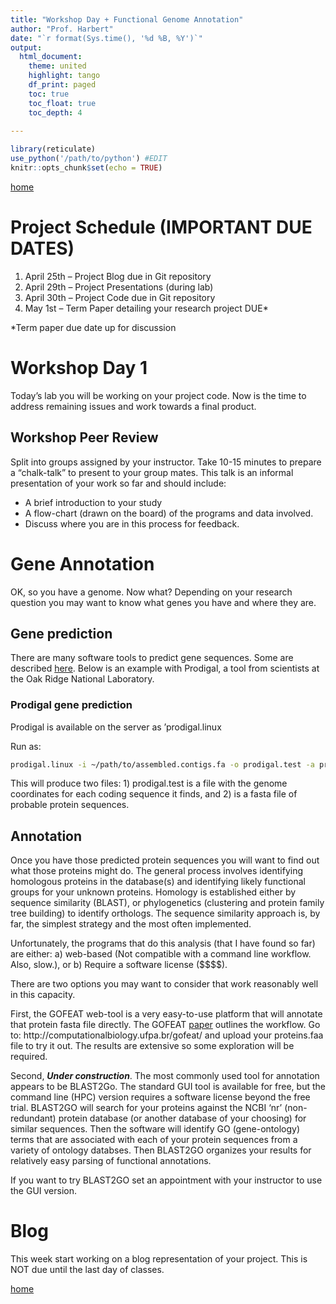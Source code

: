 ```yaml
---
title: "Workshop Day + Functional Genome Annotation"
author: "Prof. Harbert"
date: "`r format(Sys.time(), '%d %B, %Y')`"
output: 
  html_document:
    theme: united
    highlight: tango
    df_print: paged
    toc: true
    toc_float: true
    toc_depth: 4
  
---
```



```r
library(reticulate)
use_python('/path/to/python') #EDIT
knitr::opts_chunk$set(echo = TRUE)
```

[home](https://rsh249.github.io/applied_bioinformatics)

# Project Schedule (IMPORTANT DUE DATES)

1) April 25th -- Project Blog due in Git repository
2) April 29th -- Project Presentations (during lab)
3) April 30th -- Project Code due in Git repository
4) May 1st -- Term Paper detailing your research project DUE*


*Term paper due date up for discussion



# Workshop Day 1

Today's lab you will be working on your project code. Now is the time to address remaining issues and work towards a final product.

## Workshop Peer Review

Split into groups assigned by your instructor. Take 10-15 minutes to prepare a "chalk-talk" to present to your group mates. This talk is an informal presentation of your work so far and should include:

+ A brief introduction to your study
+ A flow-chart (drawn on the board) of the programs and data involved.
+ Discuss where you are in this process for feedback.


# Gene Annotation

OK, so you have a genome. Now what? Depending on your research question you may want to know what genes you have and where they are. 

## Gene prediction

There are many software tools to predict gene sequences. Some are described [here](https://www.biobam.com/genefinding/). Below is an example with Prodigal, a tool from scientists at the Oak Ridge National Laboratory.

### Prodigal gene prediction

Prodigal is available on the server as 'prodigal.linux

Run as:

```bash
prodigal.linux -i ~/path/to/assembled.contigs.fa -o prodigal.test -a proteins.faa

```

This will produce two files: 1) prodigal.test is a file with the genome coordinates for each coding sequence it finds, and 2) is a fasta file of probable protein sequences.

## Annotation

Once you have those predicted protein sequences you will want to find out what those proteins might do. The general process involves identifying homologous proteins in the database(s) and identifying likely functional groups for your unknown proteins. Homology is established either by sequence similarity (BLAST), or phylogenetics (clustering and protein family tree building) to identify orthologs. The sequence similarity approach is, by far, the simplest strategy and the most often implemented.

Unfortunately, the programs that do this analysis (that I have found so far) are either: a) web-based (Not compatible with a command line workflow. Also, slow.), or b) Require a software license ($$$$).

There are two options you may want to consider that work reasonably well in this capacity.

First, the GOFEAT web-tool is a very easy-to-use platform that will annotate that protein fasta file directly. The GOFEAT [paper](https://www.nature.com/articles/s41598-018-20211-9.pdf) outlines the workflow. Go to: http://computationalbiology.ufpa.br/gofeat/ and upload your proteins.faa file to try it out. The results are extensive so some exploration will be required.

Second, ***Under construction***. The most commonly used tool for annotation appears to be BLAST2Go. The standard GUI tool is available for free, but the command line (HPC) version requires a software license beyond the free trial. BLAST2GO will search for your proteins against the NCBI 'nr' (non-redundant) protein database (or another database of your choosing) for similar sequences. Then the software will identify GO (gene-ontology) terms that are associated with each of your protein sequences from a variety of ontology databses. Then BLAST2GO organizes your results for relatively easy parsing of functional annotations.

If you want to try BLAST2GO set an appointment with your instructor to use the GUI version.

# Blog

This week start working on a blog representation of your project. This is NOT due until the last day of classes.



[home](https://rsh249.github.io/applied_bioinformatics)
